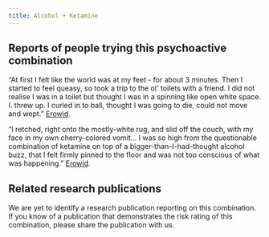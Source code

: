 ---
title: Alcohol + Ketamine
---
## Reports of people trying this psychoactive combination

“At first I felt like the world was at my feet - for about 3 minutes. Then I started to feel queasy, so took a trip to the ol' toilets with a friend. I did not realise I was in a toilet but thought I was in a spinning like open white space. I. threw up. I curled in to ball, thought I was going to die, could not move and wept.” [Erowid](https://erowid.org/experiences/exp.php?ID=93602).

“I retched, right onto the mostly-white rug, and slid off the couch, with my face in my own cherry-colored vomit… I was so high from the questionable combination of ketamine on top of a bigger-than-I-had-thought alcohol buzz, that I felt firmly pinned to the floor and was not too conscious of what was happening.” [Erowid](https://erowid.org/experiences/exp.php?ID=9640).

## Related research publications

We are yet to identify a research publication reporting on this combination. If you know of a publication that demonstrates the risk rating of this combination, please share the publication with us.

